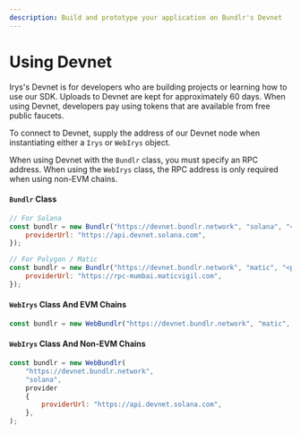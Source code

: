 ```yaml
---
description: Build and prototype your application on Bundlr's Devnet
---
```


# Using Devnet

Irys's Devnet is for developers who are building projects or learning how to use our SDK. Uploads to Devnet are kept for approximately 60 days. When using Devnet, developers pay using tokens that are available from free public faucets.

To connect to Devnet, supply the address of our Devnet node when instantiating either a `Irys` or `WebIrys` object.

When using Devnet with the `Bundlr` class, you must specify an RPC address. When using the `WebIrys` class, the RPC address is only required when using non-EVM chains.

#### `Bundlr` Class

```js
// For Solana
const bundlr = new Bundlr("https://devnet.bundlr.network", "solana", "<solana-private-key>", {
	providerUrl: "https://api.devnet.solana.com",
});

// For Polygon / Matic
const bundlr = new Bundlr("https://devnet.bundlr.network", "matic", "<polygon-private-key>", {
	providerUrl: "https://rpc-mumbai.maticvigil.com",
});
```

#### `WebIrys` Class And EVM Chains

```js
const bundlr = new WebBundlr("https://devnet.bundlr.network", "matic", provider);
```

#### `WebIrys` Class And Non-EVM Chains

```js
const bundlr = new WebBundlr(
	"https://devnet.bundlr.network",
	"solana",
	provider
	{
		providerUrl: "https://api.devnet.solana.com",
	},
);
```

